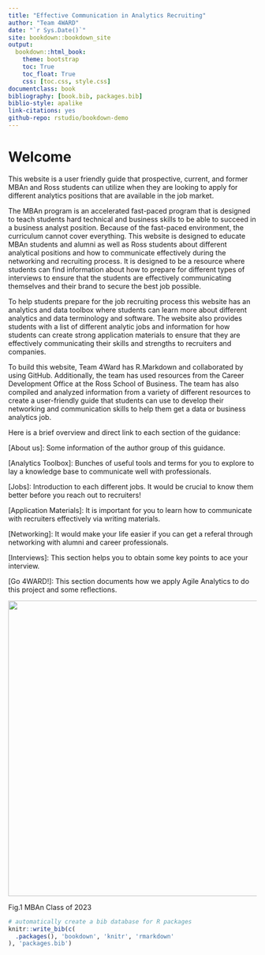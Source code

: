 ```yaml
--- 
title: "Effective Communication in Analytics Recruiting"
author: "Team 4WARD"
date: "`r Sys.Date()`"
site: bookdown::bookdown_site
output:
  bookdown::html_book:
    theme: bootstrap
    toc: True
    toc_float: True
    css: [toc.css, style.css]
documentclass: book
bibliography: [book.bib, packages.bib]
biblio-style: apalike
link-citations: yes
github-repo: rstudio/bookdown-demo
---
```


# Welcome
This website is a user friendly guide that prospective, current, and former MBAn and Ross students can utilize when they are looking to apply for different analytics positions that are available in the job market. 

The MBAn program is an accelerated fast-paced program that is designed to teach students hard technical and business skills to be able to succeed in a business analyst position. Because of the fast-paced environment, the curriculum cannot cover everything. This website is designed to educate MBAn students and alumni as well as Ross students about different analytical positions and how to communicate effectively during the networking and recruiting process. It is designed to be a resource where students can find information about how to prepare for different types of interviews to ensure that the students are effectively communicating themselves and their brand to secure the best job possible. 

To help students prepare for the  job recruiting process this website has an analytics and data toolbox where students can learn more about different analytics and data terminology and software. The website also provides students with a list of different analytic jobs and information for how students can create strong application materials to ensure that they are effectively communicating their skills and strengths to recruiters and companies. 

To build this website, Team 4Ward has R.Markdown and collaborated by using  GitHub.  Additionally, the team has used resources from the Career Development Office at the Ross School of Business. The team has also compiled and analyzed information from a variety of different resources to create a user-friendly guide that students can use to develop their networking and communication skills to help them get a data or business analytics job. 

Here is a brief overview and direct link to each section of the guidance:

[About us]\: Some information of the author group of this guidance.

[Analytics Toolbox]\: Bunches of useful tools and terms for you to explore to lay a knowledge base to communicate well with professionals.

[Jobs]\: Introduction to each different jobs. It would be crucial to know them better before you reach out to recruiters!

[Application Materials]\: It is important for you to learn how to communicate with recruiters effectively via writing materials.

[Networking]\: It would make your life easier if you can get a referal through networking with alumni and career professionals.

[Interviews]\: This section helps you to obtain some key points to ace your interview.

[Go 4WARD!]\: This section documents how we apply Agile Analytics to do this project and some reflections.


<div align= "center"><img src="MBAn.jpg" width="800" height="600" />

Fig.1 MBAn Class of 2023
</div>

```r
# automatically create a bib database for R packages
knitr::write_bib(c(
  .packages(), 'bookdown', 'knitr', 'rmarkdown'
), 'packages.bib')
```
